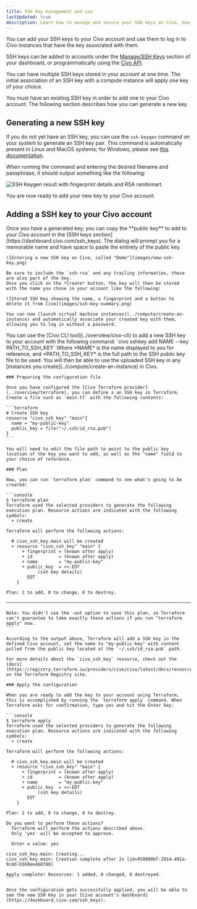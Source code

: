 ```yaml
---
title: SSH Key management and use
lastUpdated: true
description: Learn how to manage and secure your SSH keys on Civo, how to generate a new SSH key and add it to your account through the Civo Dashboard, CLI or Terraform.
---
```



You can add your SSH keys to your Civo account and use them to log in to Civo instances that have the key associated with them.

SSH keys can be added to accounts under the [Manage/SSH Keys](https://dashboard.civo.com/ssh_keys) section of your dashboard, or programmatically using the [Civo API](https://www.civo.com/api/sshkeys).

You can have multiple SSH keys stored in your account at one time. The initial association of an SSH key with a compute instance will apply one key of your choice.

You must have an existing SSH key in order to add one to your Civo account. The following section describes how you can generate a new key.

## Generating a new SSH key

If you do not yet have an SSH key, you can use the `ssh-keygen` command on your system to generate an SSH key pair. This command is automatically present in Linux and MacOS systems; for Windows, please see [this documentation](https://learn.microsoft.com/en-us/windows-server/administration/openssh/openssh_install_firstuse?tabs=gui).

When running the command and entering the desired filename and passphrase, it should output something like the following:

![SSH Keygen result with fingerprint details and RSA randomart](images/ssh-keygen-example.png).

You are now ready to add your new key to your Civo account.

## Adding a SSH key to your Civo account

<Tabs groupId="add-sshkey">
  <TabItem value="dashboard" label="Dashboard">
    Once you have a generated key, you can copy the **public key** to add to your Civo account in the [SSH keys section](https://dashboard.civo.com/ssh_keys).
    The dialog will prompt you for a memorable name and have space to paste the entirety of the public key.
    
    ![Entering a new SSH key on Civo, called "Demo"](images/new-ssh-key.png)
    
    Be sure to include the `ssh-rsa` and any trailing information, these are also part of the key.
    Once you click on the *Create* button, the key will then be stored with the name you chose in your account like the following:

    ![Stored SSH Key showing the name, a fingerprint and a button to delete it from Civo](images/ssh-key-summary.png)
    
    You can now [launch virtual machine instances](../compute/create-an-instance) and automatically associate your created key with them, allowing you to log in without a password.
  </TabItem>

  <TabItem value="cli" label="Civo CLI">
    You can use the [Civo CLI tool](../overview/civo-cli) to add a new SSH key to your account with the following command:
    `civo sshkey add NAME --key PATH_TO_SSH_KEY`
    Where *NAME* is the name displayed to you for reference, and *PATH_TO_SSH_KEY* is the full path to the SSH public key file to be used.
    You will then be able to use the uploaded SSH key in any [instances you create](../compute/create-an-instance) in Civo.
  </TabItem>
  
  <TabItem value="terraform" label="Terraform">

    ### Preparing the configuration file

    Once you have configured the [Civo Terraform provider](../overview/terraform), you can define a an SSH key in Terraform.
    Create a file such as `main.tf` with the following contents:

    ```terraform
    # Create SSH key
    resource "civo_ssh_key" "main"{
      name = "my-public-key"
      public_key = file("~/.ssh/id_rsa.pub")
    }
    ```

    You will need to edit the file path to point to the public key location of the key you want to add, as well as the "name" field to your choice of reference.

    ### Plan

    Now, you can run `terraform plan` command to see what's going to be created:

    ```console
    $ terraform plan
    Terraform used the selected providers to generate the following execution plan. Resource actions are indicated with the following symbols:
      + create

    Terraform will perform the following actions:

      # civo_ssh_key.main will be created
      + resource "civo_ssh_key" "main" {
          + fingerprint = (known after apply)
          + id          = (known after apply)
          + name        = "my-public-key"
          + public_key  = <<-EOT
                (ssh key details)
            EOT
        }

    Plan: 1 to add, 0 to change, 0 to destroy.

    ──────────────────────────────────────────────────────────────────────────────────────────────────────────────────────────────────────────────────────────────────────────────────────────────────────────

    Note: You didn't use the -out option to save this plan, so Terraform can't guarantee to take exactly these actions if you run "terraform apply" now.
    ```

    According to the output above, Terraform will add a SSH key in the defined Civo account, set the name to "my-public-key" with content pulled from the public key located at the `~/.ssh/id_rsa.pub` path.

    For more details about the `civo_ssh_key` resource, check out the [docs](https://registry.terraform.io/providers/civo/civo/latest/docs/resources/ssh_key) on the Terraform Registry site.

    ### Apply the configuration

    When you are ready to add the key to your account using Terraform, this is accomplished by running the `terraform apply` command. When Terraform asks for confirmation, type yes and hit the Enter key:

    ```console
    $ terraform apply
    Terraform used the selected providers to generate the following execution plan. Resource actions are indicated with the following symbols:
      + create

    Terraform will perform the following actions:

      # civo_ssh_key.main will be created
      + resource "civo_ssh_key" "main" {
          + fingerprint = (known after apply)
          + id          = (known after apply)
          + name        = "my-public-key"
          + public_key  = <<-EOT
                (ssh key details)
            EOT
        }

    Plan: 1 to add, 0 to change, 0 to destroy.

    Do you want to perform these actions?
      Terraform will perform the actions described above.
      Only 'yes' will be accepted to approve.

      Enter a value: yes

    civo_ssh_key.main: Creating...
    civo_ssh_key.main: Creation complete after 2s [id=958000bf-2014-491a-9cdd-b568ee4b8788]

    Apply complete! Resources: 1 added, 0 changed, 0 destroyed.
    ```

    Once the configuration gets successfully applied, you will be able to see the new SSH Key in your [Civo account's dashboard](https://dashboard.civo.com/ssh_keys).
  </TabItem >
</Tabs>
